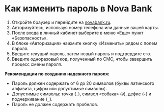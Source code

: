 # Как изменить пароль в Nova Bank

1. Откройте браузер и перейдите на [novabank.ru](https://novabank.ru).
2. Авторизуйтесь, используя номер телефона или данные вашей карты.
3. После входа в личный кабинет выберите в меню «Еще» пункт «Безопасность».
4. В блоке «Авторизация» нажмите кнопку «Изменить» рядом с полем пароля.
5. Введите текущий пароль, затем новый пароль и подтвердите его.
6. Введите одноразовый код, полученный по СМС, чтобы завершить процесс смены пароля.

**Рекомендации по созданию надежного пароля:**

- Пароль должен содержать от 6 до 20 символов (буквы латинского алфавита, цифры или допустимые символы).
- Допустимые символы: точка (`.`), символ «собака» (`@`), дефис (`-`) и подчеркивание (`_`).
- Пароль не должен содержать пробелов.
